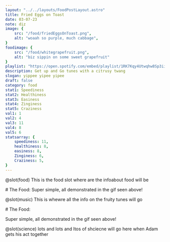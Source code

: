```yaml
---
layout: "../../layouts/FoodPostLayout.astro"
title: Fried Eggs on Toast
date: 03-07-23
note: diz
image: {
    src: "/food/friedEggsOnToast.png",
    alt: "woaah so purple, much cabbage",
}
foodimage: {
    src: "/food/whitegrapefruit.png",
    alt: "biz sippin on some sweet grapefruit"
}
playlist: "https://open.spotify.com/embed/playlist/1RK7Kqy4Utwqhw8Sp3ii5X?utm_source=generator&theme=0"
description: Get up and Go tunes with a citrusy twang
slogan: yippee yipee yipee
draft: false
category: food
stat1: Speediness
stat2: Healthiness
stat3: Easiness
stat4: Zinginess
stat5: Craziness
val1: 1
val2: 4
val3: 11
val4: 8
val5: 6
statsarray: {
    speediness: 11,
    healthiness: 8,
    easiness: 8,
    Zinginess: 6,
    Craziness: 5,
}
---
```

@slot(food)
This is the food slot where are the infoabout food will be

<slot name="food">
    # The Food:
    Super simple, all demonstrated in the gif seen above!
</slot>

@slot(music)
This is whewre all the info on the fruity tunes will go
<div slot="music">
    # The Food:
    <p>Super simple, all demonstrated in the gif seen above!</p>
</div>

@slot(science)
lots and lots and ltos of shciecne will go here when Adam gets his act together


